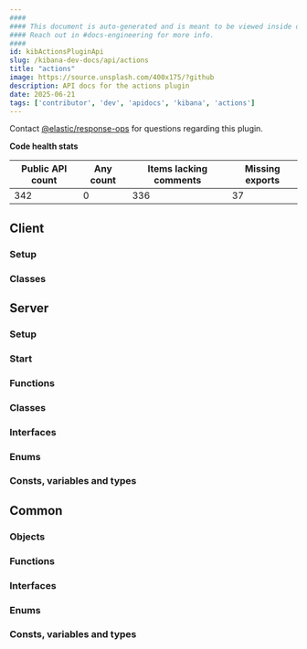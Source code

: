 ```yaml
---
####
#### This document is auto-generated and is meant to be viewed inside our experimental, new docs system.
#### Reach out in #docs-engineering for more info.
####
id: kibActionsPluginApi
slug: /kibana-dev-docs/api/actions
title: "actions"
image: https://source.unsplash.com/400x175/?github
description: API docs for the actions plugin
date: 2025-06-21
tags: ['contributor', 'dev', 'apidocs', 'kibana', 'actions']
---
```




Contact [@elastic/response-ops](https://github.com/orgs/elastic/teams/response-ops) for questions regarding this plugin.

**Code health stats**

| Public API count  | Any count | Items lacking comments | Missing exports |
|-------------------|-----------|------------------------|-----------------|
| 342 | 0 | 336 | 37 |

## Client

### Setup
<DocDefinitionList data={[actionsObj.client.setup]}/>

### Classes
<DocDefinitionList data={actionsObj.client.classes}/>

## Server

### Setup
<DocDefinitionList data={[actionsObj.server.setup]}/>

### Start
<DocDefinitionList data={[actionsObj.server.start]}/>

### Functions
<DocDefinitionList data={actionsObj.server.functions}/>

### Classes
<DocDefinitionList data={actionsObj.server.classes}/>

### Interfaces
<DocDefinitionList data={actionsObj.server.interfaces}/>

### Enums
<DocDefinitionList data={actionsObj.server.enums}/>

### Consts, variables and types
<DocDefinitionList data={actionsObj.server.misc}/>

## Common

### Objects
<DocDefinitionList data={actionsObj.common.objects}/>

### Functions
<DocDefinitionList data={actionsObj.common.functions}/>

### Interfaces
<DocDefinitionList data={actionsObj.common.interfaces}/>

### Enums
<DocDefinitionList data={actionsObj.common.enums}/>

### Consts, variables and types
<DocDefinitionList data={actionsObj.common.misc}/>


